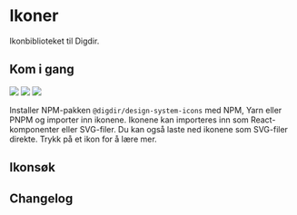 
<Meta title="Ikoner" />

# Ikoner
Ikonbiblioteket til Digdir.

## Kom i gang

[![](https://img.shields.io/npm/v/@digdir/ds-core-react?label=@digdir/ds-core-react&color=0051be)](https://www.npmjs.com/package/@digdir/ds-core-react)
[![](https://img.shields.io/badge/build-passing-brightgreen)](https://www.npmjs.com/package/@digdir/ds-core-react)
[![](https://img.shields.io/badge/licence-BSD3-yellowgreen?color=yellowgreen)](https://opensource.org/licenses/BSD-3-Clause)

Installer NPM-pakken `@digdir/design-system-icons` med NPM, Yarn eller PNPM og importer inn ikonene. Ikonene kan importeres inn som React-komponenter eller SVG-filer.
Du kan også laste ned ikonene som SVG-filer direkte. Trykk på et ikon for å lære mer.


## Ikonsøk

<IconSearch />


## Changelog